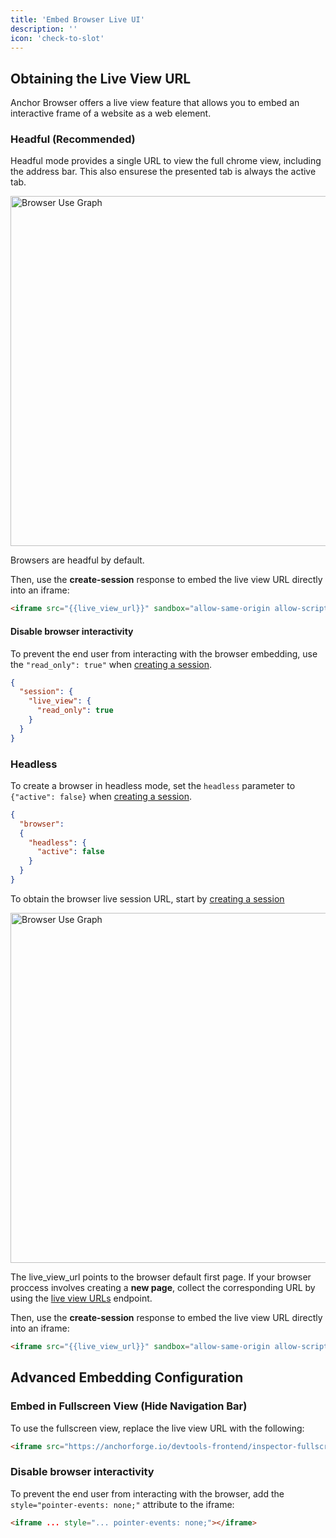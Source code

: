 ```yaml
---
title: 'Embed Browser Live UI'
description: ''
icon: 'check-to-slot'
---
```


## Obtaining the Live View URL

Anchor Browser offers a live view feature that allows you to embed an interactive frame of a website as a web element.

### Headful (Recommended) 

Headful mode provides a single URL to view the full chrome view, including the address bar. This also ensurese the presented tab is always the active tab.

<img
  className="mx-auto"
  src="/images/vnc-live-view.png"
  alt="Browser Use Graph"
  width="560"
/>

Browsers are headful by default.

Then, use the **create-session** response to embed the live view URL directly into an iframe:

```html
<iframe src="{{live_view_url}}" sandbox="allow-same-origin allow-scripts" allow="clipboard-read; clipboard-write" style="border: 0px; display: block; width: 100%; height: 100%; position: absolute; top: 0px; left: 0px;"></iframe>
```

#### Disable browser interactivity

To prevent the end user from interacting with the browser embedding, use the `"read_only": true"` when [creating a session](/api-reference/sessions/create-session).

```json
{
  "session": {
    "live_view": {
      "read_only": true
    }
  }
}
```

### Headless

To create a browser in headless mode, set the `headless` parameter to `{"active": false}` when [creating a session](/api-reference/browser-sessions/start-browser-session).

```json
{
  "browser": 
  {
    "headless": {
      "active": false
    }
  }
}
```

To obtain the browser live session URL, start by [creating a session](/api-reference/browser-sessions/start-browser-session)

<img
  className="mx-auto"
  src="/images/cdp-live-view.png"
  alt="Browser Use Graph"
  width="560"
/>

<Warning>The live_view_url points to the browser default first page. If your browser proccess involves creating a **new page**, collect the corresponding URL by using the [live view URLs](/api-reference/browser-sessions/get-live-view-urls) endpoint.</Warning>

Then, use the **create-session** response to embed the live view URL directly into an iframe:

```html
<iframe src="{{live_view_url}}" sandbox="allow-same-origin allow-scripts" allow="clipboard-read; clipboard-write" style="border: 0px; display: block; width: 100%; height: 100%; position: absolute; top: 0px; left: 0px;"></iframe>
```


## Advanced Embedding Configuration

### Embed in Fullscreen View (Hide Navigation Bar)

To use the fullscreen view, replace the live view URL with the following:

```html
<iframe src="https://anchorforge.io/devtools-frontend/inspector-fullscreen.html?wss={{live_view_url}}" ...></iframe>
```

### Disable browser interactivity

To prevent the end user from interacting with the browser, add the `style="pointer-events: none;"` attribute to the iframe:

```html
<iframe ... style="... pointer-events: none;"></iframe>
```